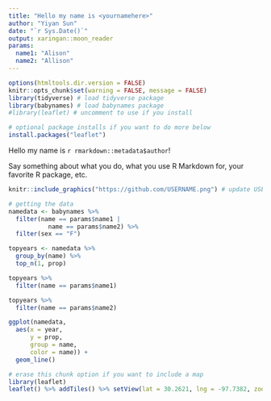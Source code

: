 ```yaml
---
title: "Hello my name is <yournamehere>"
author: "Yiyan Sun"
date: "`r Sys.Date()`"
output: xaringan::moon_reader
params:
  name1: "Alison" 
  name2: "Allison"
---
```


<!-- edit name1 and name2 in the YAML above -->

```r
options(htmltools.dir.version = FALSE)
knitr::opts_chunk$set(warning = FALSE, message = FALSE)
library(tidyverse) # load tidyverse package
library(babynames) # load babynames package
#library(leaflet) # uncomment to use if you install
```

```r
# optional package installs if you want to do more below
install.packages("leaflet")
```


<!-- introduce yourself here -->

Hello my name is `r rmarkdown::metadata$author`!

Say something about what you do, what you use R Markdown for, your favorite R package, etc.

<!-- include an image here, if you have a GitHub account use your profile pic! -->

```r
knitr::include_graphics("https://github.com/USERNAME.png") # update USERNAME here
```



<!-- we make the data here -->

```r
# getting the data
namedata <- babynames %>%
  filter(name == params$name1 | 
           name == params$name2) %>% 
  filter(sex == "F") 
```

<!-- get and see top years for each name -->

```r
topyears <- namedata %>% 
  group_by(name) %>% 
  top_n(1, prop) 
```


```r
topyears %>% 
  filter(name == params$name1)
```


```r
topyears %>% 
  filter(name == params$name2)
```


<!-- plot name popularity over time -->


```r
ggplot(namedata, 
  aes(x = year, 
      y = prop,  
      group = name, 
      color = name)) + 
  geom_line() 
```


<!-- where are you from? -->


```r
# erase this chunk option if you want to include a map
library(leaflet)
leaflet() %>% addTiles() %>% setView(lat = 30.2621, lng = -97.7382, zoom = 17)
```




